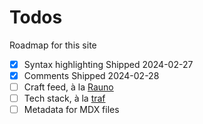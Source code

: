 
# Todos

Roadmap for this site

- [x] Syntax highlighting
  <Comment type="inline">Shipped 2024-02-27</Comment>
- [x] Comments
  <Comment type="inline">Shipped 2024-02-28</Comment>
- [ ] Craft feed, à la [Rauno](https://rauno.me/craft)
- [ ] Tech stack, à la [traf](https://tr.af/stack)
- [ ] Metadata for MDX files
